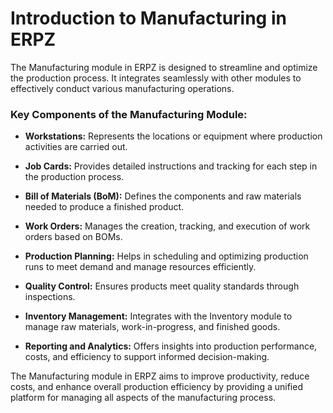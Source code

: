 
# Introduction to Manufacturing in ERPZ

The Manufacturing module in ERPZ is designed to streamline and optimize the production process. It integrates seamlessly with other modules to effectively conduct various manufacturing operations.

### Key Components of the Manufacturing Module:

- **Workstations:** Represents the locations or equipment where production activities are carried out.

- **Job Cards:** Provides detailed instructions and tracking for each step in the production process.

- **Bill of Materials (BoM):** Defines the components and raw materials needed to produce a finished product.

- **Work Orders:** Manages the creation, tracking, and execution of work orders based on BOMs.

- **Production Planning:** Helps in scheduling and optimizing production runs to meet demand and manage resources efficiently.

- **Quality Control:** Ensures products meet quality standards through inspections.

- **Inventory Management:** Integrates with the Inventory module to manage raw materials, work-in-progress, and finished goods.

- **Reporting and Analytics:** Offers insights into production performance, costs, and efficiency to support informed decision-making.

The Manufacturing module in ERPZ aims to improve productivity, reduce costs, and enhance overall production efficiency by providing a unified platform for managing all aspects of the manufacturing process.

